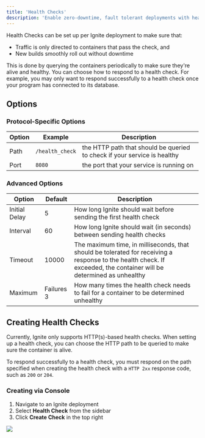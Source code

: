 ```yaml
---
title: 'Health Checks'
description: 'Enable zero-downtime, fault tolerant deployments with health checks'
---
```


Health Checks can be set up per Ignite deployment to make sure that:

- Traffic is only directed to containers that pass the check, and
- New builds smoothly roll out without downtime

This is done by querying the containers periodically to make sure they're alive
and healthy. You can choose how to respond to a health check. For example, you
may only want to respond successfully to a health check once your program has
connected to its database.

## Options

### Protocol-Specific Options

| Option | Example         | Description                                                              |
| ------ | --------------- | ------------------------------------------------------------------------ |
| Path   | `/health_check` | the HTTP path that should be queried to check if your service is healthy |
| Port   | `8080`          | the port that your service is running on                                 |

### Advanced Options

| Option        | Default    | Description                                                                                                                                                          |
| ------------- | ---------- | -------------------------------------------------------------------------------------------------------------------------------------------------------------------- |
| Initial Delay | 5          | How long Ignite should wait before sending the first health check                                                                                                    |
| Interval      | 60         | How long Ignite should wait (in seconds) between sending health checks                                                                                               |
| Timeout       | 10000      | The maximum time, in milliseconds, that should be tolerated for receiving a response to the health check. If exceeded, the container will be determined as unhealthy |
| Maximum       | Failures 3 | How many times the health check needs to fail for a container to be determined unhealthy                                                                             |

## Creating Health Checks

Currently, Ignite only supports HTTP(s)-based health checks. When setting up a
health check, you can choose the HTTP path to be queried to make sure the
container is alive.

To respond successfully to a health check, you must respond on the path
specified when creating the health check with a `HTTP 2xx` response code, such
as `200` or `204`.

### Creating via Console

1. Navigate to an Ignite deployment
2. Select **Health Check** from the sidebar
3. Click **Create Check** in the top right

![](/images/health-check.png)
